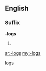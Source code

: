 ==English==

===Suffix===
'''-logs''' {{p}}

# {{plural of|[[-log#English|-log]]}}

[[Category:English suffixes|logs]]

[[ar:-logs]]
[[my:-logs]]